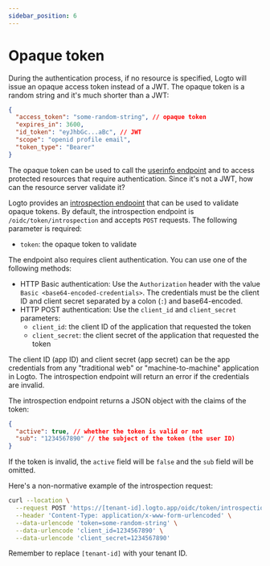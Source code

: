 ```yaml
---
sidebar_position: 6
---
```


# Opaque token

During the authentication process, if no resource is specified, Logto will issue an opaque access token instead of a JWT. The opaque token is a random string and it's much shorter than a JWT:

```json
{
  "access_token": "some-random-string", // opaque token
  "expires_in": 3600,
  "id_token": "eyJhbGc...aBc", // JWT
  "scope": "openid profile email",
  "token_type": "Bearer"
}
```

The opaque token can be used to call the [userinfo endpoint](https://openid.net/specs/openid-connect-core-1_0.html#UserInfo) and to access protected resources that require authentication. Since it's not a JWT, how can the resource server validate it?

Logto provides an [introspection endpoint](https://www.rfc-editor.org/rfc/rfc7662.html) that can be used to validate opaque tokens. By default, the introspection endpoint is `/oidc/token/introspection` and accepts `POST` requests. The following parameter is required:

- `token`: the opaque token to validate

The endpoint also requires client authentication. You can use one of the following methods:

- HTTP Basic authentication: Use the `Authorization` header with the value `Basic <base64-encoded-credentials>`. The credentials must be the client ID and client secret separated by a colon (`:`) and base64-encoded.
- HTTP POST authentication: Use the `client_id` and `client_secret` parameters:
  - `client_id`: the client ID of the application that requested the token
  - `client_secret`: the client secret of the application that requested the token

The client ID (app ID) and client secret (app secret) can be the app credentials from any "traditional web" or "machine-to-machine" application in Logto. The introspection endpoint will return an error if the credentials are invalid.

The introspection endpoint returns a JSON object with the claims of the token:

```json
{
  "active": true, // whether the token is valid or not
  "sub": "1234567890" // the subject of the token (the user ID)
}
```

If the token is invalid, the `active` field will be `false` and the `sub` field will be omitted.

Here's a non-normative example of the introspection request:

```bash
curl --location \
  --request POST 'https://[tenant-id].logto.app/oidc/token/introspection' \
  --header 'Content-Type: application/x-www-form-urlencoded' \
  --data-urlencode 'token=some-random-string' \
  --data-urlencode 'client_id=1234567890' \
  --data-urlencode 'client_secret=1234567890'
```

Remember to replace `[tenant-id]` with your tenant ID.
